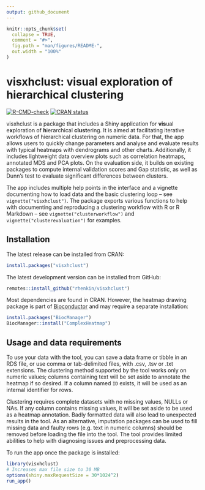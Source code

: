 ```yaml
---
output: github_document
---
```


<!-- README.md is generated from README.Rmd. Please edit that file -->

```r
knitr::opts_chunk$set(
  collapse = TRUE,
  comment = "#>",
  fig.path = "man/figures/README-",
  out.width = "100%"
)
```

# visxhclust: visual exploration of hierarchical clustering
<!-- badges: start -->
[![R-CMD-check](https://github.com/rhenkin/visxhclust/workflows/R-CMD-check/badge.svg)](https://github.com/rhenkin/visxhclust/actions)
[![CRAN status](https://www.r-pkg.org/badges/version/visxhclust)](https://CRAN.R-project.org/package=visxhclust)
<!-- badges: end -->

visxhclust is a package that includes a Shiny application for **vis**ual e**x**ploration of **h**ierarchical **clust**ering. It is aimed at facilitating iterative workflows of hierarchical clustering on numeric data. For that, the app allows users to quickly change parameters and analyse and evaluate results with typical heatmaps with dendrograms and other charts. Additionally, it includes lightweight data overview plots such as correlation heatmaps, annotated MDS and PCA plots. On the evaluation side, it builds on existing packages to compute internal validation scores and Gap statistic, as well as Dunn's test to evaluate significant differences between clusters.

The app includes multiple help points in the interface and a vignette documenting how to load data and the basic clustering loop -- see `vignette("visxhclust")`. The package exports various functions to help with documenting and reproducing a clustering workflow with R or R Markdown -- see `vignette("clusterworkflow")` and `vignette("clusterevaluation")` for examples.

## Installation

The latest release can be installed from CRAN:

```r
install.packages("visxhclust")
```

The latest development version can be installed from GitHub:

```r
remotes::install_github("rhenkin/visxhclust")
```

Most dependencies are found in CRAN. However, the heatmap drawing package is part of [Bioconductor](http://www.bioconductor.org/) and may require a separate installation:

```r
install.packages("BiocManager")
BiocManager::install("ComplexHeatmap")
```

## Usage and data requirements

To use your data with the tool, you can save a data frame or tibble in an RDS file, or use comma or tab-delimited files, with .csv, .tsv or .txt extensions. The clustering method supported by the tool works only on numeric values; columns containing text will be set aside to annotate the heatmap if so desired. If a column named `ID` exists, it will be used as an internal identifier for rows.

Clustering requires complete datasets with no missing values, NULLs or NAs. If any column contains missing values, it will be set aside to be used as a heatmap annotation. Badly formatted data will also lead to unexpected results in the tool. As an alternative, imputation packages can be used to fill missing data and faulty rows (e.g. text in numeric columns) should be removed before loading the file into the tool. The tool provides limited abilities to help with diagnosing issues and preprocessing data.

To run the app once the package is installed:

```r
library(visxhclust)
# Increases max file size to 30 MB
options(shiny.maxRequestSize = 30*1024^2)
run_app()
```
